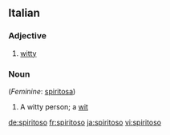 ==Italian==

===Adjective===
{{it-adj|spiritos}}

# [[witty]]

===Noun===
{{it-noun|spiritos|m|o|i}} (''Feminine'': [[spiritosa]])

# A witty person; a [[wit]]

[[de:spiritoso]]
[[fr:spiritoso]]
[[ja:spiritoso]]
[[vi:spiritoso]]